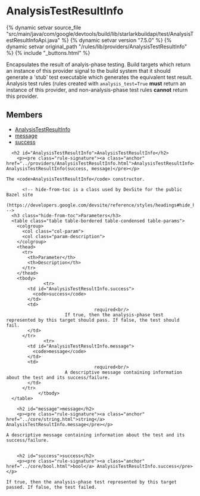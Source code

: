 <html devsite>
<head>
  <meta name="project_path" value="/_project.yaml">
  <meta name="book_path" value="/versions/7.5.0/_book.yaml">
</head>
<body>

<h1 class="page-title" id="modules.AnalysisTestResultInfo">AnalysisTestResultInfo</h1>

{% dynamic setvar source_file "src/main/java/com/google/devtools/build/lib/starlarkbuildapi/test/AnalysisTestResultInfoApi.java" %}
{% dynamic setvar version "7.5.0" %}
{% dynamic setvar original_path "/rules/lib/providers/AnalysisTestResultInfo" %}
{% include "_buttons.html" %}
<!-- {% raw %} -->

Encapsulates the result of analyis-phase testing. Build targets which return an instance of this provider signal to the build system that it should generate a 'stub' test executable which generates the equivalent test result. Analysis test rules (rules created with <code>analysis_test=True</code> <b>must</b> return an instance of this provider, and non-analysis-phase test rules <b>cannot</b> return this provider.

<h2>Members</h2>
<ul>
    <li>
    <a href="#AnalysisTestResultInfo">AnalysisTestResultInfo</a>
  </li>
      <li>
    <a href="#message">message</a>
  </li>
      <li>
    <a href="#success">success</a>
  </li>
  </ul>

      <h2 id="AnalysisTestResultInfo">AnalysisTestResultInfo</h2>
        <p><pre class="rule-signature"><a class="anchor" href="../providers/AnalysisTestResultInfo.html">AnalysisTestResultInfo</a> AnalysisTestResultInfo(success, message)</pre></p>

    The <code>AnalysisTestResultInfo</code> constructor.

          <!-- hide-from-toc is a class used by DevSite for the public Bazel site
      (https://developers.google.com/devsite/reference/styles/headings#hide_headings_from_the_toc) -->
      <h3 class="hide-from-toc">Parameters</h3>
      <table class="table table-bordered table-condensed table-params">
        <colgroup>
          <col class="col-param">
          <col class="param-description">
        </colgroup>
        <thead>
          <tr>
            <th>Parameter</th>
            <th>Description</th>
          </tr>
        </thead>
        <tbody>
                  <tr>
            <td id="AnalysisTestResultInfo.success">
              <code>success</code>
            </td>
            <td>
                                     required<br/>
                          If true, then the analysis-phase test represented by this target should pass. If false, the test should fail.
            </td>
          </tr>
                  <tr>
            <td id="AnalysisTestResultInfo.message">
              <code>message</code>
            </td>
            <td>
                                     required<br/>
                          A descriptive message containing information about the test and its success/failure.
            </td>
          </tr>
                </tbody>
      </table>

        <h2 id="message">message</h2>
        <p><pre class="rule-signature"><a class="anchor" href="../core/string.html">string</a> AnalysisTestResultInfo.message</pre></p>

    A descriptive message containing information about the test and its success/failure.


        <h2 id="success">success</h2>
        <p><pre class="rule-signature"><a class="anchor" href="../core/bool.html">bool</a> AnalysisTestResultInfo.success</pre></p>

    If true, then the analysis-phase test represented by this target passed. If false, the test failed.



</body>
</html>

<!-- {% endraw %} -->

